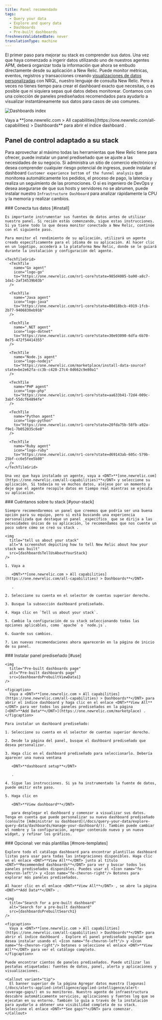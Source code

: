 ```yaml
---
title: Panel recomendado
tags:
  - Query your data
  - Explore and query data
  - Dashboards
  - Pre-built dashboards
freshnessValidatedDate: never
translationType: machine
---
```






El primer paso para mejorar su stack es comprender sus datos. Una vez que haya comenzado a ingerir datos utilizando uno de nuestros agentes APM, deberá organizar toda la información que ahora se embudo directamente desde su aplicación a New Relic. Puede monitor métricas, eventos, registros y transacciones creando [visualizaciones de datos personalizadas](/docs/query-your-data/explore-query-data/dashboards/introduction-dashboards/) con NRQL, nuestro lenguaje de consulta New Relic. Pero a veces no tienes tiempo para crear el dashboard exacto que necesitas, o es posible que ni siquiera sepas qué datos debes monitorear. Contamos con una colección de paneles prediseñados recomendados para ayudarlo a visualizar instantáneamente sus datos para casos de uso comunes.

<img
  title="Dashboards index"
  alt="Dashboards index"
  src={dashboardsDashboardIndex1}
/>

<figcaption>
  Vaya a <DNT>**[one.newrelic.com > All capabilities](https://one.newrelic.com/all-capabilities) > Dashboards**</DNT> para abrir el índice dashboard .
</figcaption>

## Panel de control adaptado a su stack

Para aprovechar al máximo todas las herramientas que New Relic tiene para ofrecer, puede instalar un panel prediseñado que se ajuste a las necesidades de su negocio. Si administra un sitio de comercio electrónico y desea comprender cualquier riesgo potencial de ingresos, puede instalar el dashboard `Customer experience bottom of the funnel analysis` que monitorea automáticamente los pedidos, el proceso de pago, la latencia y realiza un seguimiento de las promociones. O si es ingeniero de DevOps y desea asegurarse de que sus hosts y servidores no se abrumen, puede instalar nuestro `Infrastructure Dashboard` para analizar rápidamente la CPU y la memoria y realizar cambios.

<Steps>
  <Step>
    ### Conecta tus datos [#install]

    Es importante instrumentar sus fuentes de datos antes de utilizar nuestro panel. Si recién estás comenzando, sigue estas instrucciones. Si ya tiene todo lo que desea monitor conectado a New Relic, continúe con el siguiente paso.

    Para monitor el rendimiento de su aplicación, utilizará un agente creado específicamente para el idioma de su aplicación. Al hacer clic en un logotipo, accederá a la plataforma New Relic, donde se le guiará durante la instalación y configuración del agente.

    <TechTileGrid>
      <TechTile
        name="Go agent"
        icon="logo-go"
        to="https://one.newrelic.com/nr1-core?state=985d4005-ba90-a8c7-1da1-2af34539b03b"
      />

      <TechTile
        name="Java agent"
        icon="logo-java"
        to="https://one.newrelic.com/nr1-core?state=80d18bcb-4919-1fcb-2b77-9406838eb916"
      />

      <TechTile
        name=".NET agent"
        icon="logo-dotnet"
        to="https://one.newrelic.com/nr1-core?state=30e93090-6dfa-6b70-8e75-472f54414355"
      />

      <TechTile
        name="Node.js agent"
        icon="logo-nodejs"
        to="https://one.newrelic.com/marketplace/install-data-source?state=be2e62fa-cc3b-c428-27c4-8d662c9e80a1"
      />

      <TechTile
        name="PHP agent"
        icon="logo-php"
        to="https://one.newrelic.com/nr1-core?state=aa633b41-72d4-009c-3abf-55dcf64894fe"
      />

      <TechTile
        name="Python agent"
        icon="logo-python"
        to="https://one.newrelic.com/nr1-core?state=20fda75b-58fb-a92a-f9e1-7b052035c6e8"
      />

      <TechTile
        name="Ruby agent"
        icon="logo-ruby"
        to="https://one.newrelic.com/nr1-core?state=d69143ab-605c-579b-25bf-cc6e5fee5b80"
      />
    </TechTileGrid>

    Una vez que haya instalado un agente, vaya a <DNT>**[one.newrelic.com](https://one.newrelic.com/all-capabilities)**</DNT> y seleccione su aplicación. Si todavía no ve muchos datos, aléjese por un momento y deje que el agente recopile datos en tiempo real mientras se ejecuta su aplicación.
  </Step>

  <Step>
    ### Cuéntanos sobre tu stack [#your-stack]

    Siempre recomendaremos un panel que creemos que podría ser una buena opción para su equipo, pero si está buscando una experiencia personalizada que destaque un panel _específico_ que se dirija a las necesidades únicas de su aplicación, le recomendamos que nos cuente un poco sobre cómo se creó su stack .

    <img
      title="tell us about your stack"
      alt="A screenshot depicting how to tell New Relic about how your stack was built"
      src={dashboardsTellUsAboutYourStack}
    />

    1. Vaya a

       <DNT>**[one.newrelic.com > All capabilities](https://one.newrelic.com/all-capabilities) > Dashboards**</DNT>

       .

    2. Seleccione su cuenta en el selector de cuentas superior derecho.

    3. Busque la subsección dashboard prediseñado.

    4. Haga clic en `Tell us about your stack`.

    5. Cambie la configuración de su stack seleccionando todas las opciones aplicables, como `apache` o `node.js`.

    6. Guarde sus cambios.

    7. Las nuevas recomendaciones ahora aparecerán en la página de inicio de su panel.
  </Step>

  <Step>
    ### Instalar panel prediseñado [#use]

    <img
      title="Pre-built dashboards page"
      alt="Pre-built dashboards page"
      src={dashboardsPrebuiltViewData1}
    />

    <figcaption>
      Vaya a <DNT>**[one.newrelic.com > All capabilities](https://one.newrelic.com/all-capabilities) > Dashboards**</DNT> para abrir el índice dashboard y haga clic en el enlace <DNT>**View All**</DNT> para ver todos los paneles prediseñados en la página [<DNT>**Add Data**</DNT>](https://one.newrelic.com/marketplace) .
    </figcaption>

    Para instalar un dashboard prediseñado:

    1. Seleccione su cuenta en el selector de cuentas superior derecho.

    2. Desde la página del panel, busque el dashboard prediseñado que desea personalizar.

    3. Haga clic en el dashboard prediseñado para seleccionarlo. Debería aparecer una nueva ventana

       <DNT>**dashboard setup**</DNT>

       .

    4. Sigue las instrucciones. Si ya ha instrumentado la fuente de datos, puede omitir este paso.

    5. Haga clic en

       <DNT>**View dashboard**</DNT>

       para desplegar el dashboard y comenzar a visualizar sus datos. Tenga en cuenta que puede personalizar su nuevo dashboard prediseñado (consulte [Administrar su dashboard](/docs/query-your-data/explore-query-data/dashboards/manage-your-dashboard/)). También puede cambiar el nombre y la configuración, agregar contenido nuevo y un nuevo widget, y refinar los gráficos.
  </Step>

  <Step>
    ### Opcional: ver más plantillas [#more-templates]

    Explore todo el catálogo dashboard para encontrar plantillas dashboard listas para usar para todas las integraciones disponibles. Haga clic en el enlace <DNT>**View All**</DNT> junto al título <DNT>**Recommended dashboards**</DNT> para ver y buscar todos los paneles prediseñados disponibles. Puedes usar el <Icon name="fe-chevron-left"/> y <Icon name="fe-chevron-right"/> Botones para explorar más paneles prediseñados.

    Al hacer clic en el enlace <DNT>**View All**</DNT> , se abre la página <DNT>**Add Data**</DNT> .

    <img
      title="Search for a pre-built dashboard"
      alt="Search for a pre-built dashboard"
      src={dashboardsPrebuiltSearch1}
    />

    <figcaption>
      Vaya a <DNT>**[one.newrelic.com > All capabilities](https://one.newrelic.com/all-capabilities) > Dashboards**</DNT> para abrir el índice dashboard . Explore el panel prediseñado popular que desea instalar usando el <Icon name="fe-chevron-left"/> y <Icon name="fe-chevron-right"/> botones o seleccione el enlace <DNT>**View All**</DNT> para ver el catálogo completo.
    </figcaption>

    Puede encontrar cientos de paneles prediseñados. Puede utilizar las pestañas etiquetadas: fuentes de datos, panel, alerta y aplicaciones y visualizaciones.

    <Callout variant="tip">
      El banner superior de la página Agregar datos muestra [lagunas](/docs/alerts-applied-intelligence/applied-intelligence/alert-coverage-gaps/) en su monitoreo. Nuestro agente de infraestructura descubre automáticamente servicios, aplicaciones y fuentes log que se ejecutan en su entorno. También lo guía a través de la instalación para ayudarlo a obtener una visibilidad completa de su stack. Seleccione el enlace <DNT>**See gaps**</DNT> para comenzar.
    </Callout>
  </Step>
</Steps>